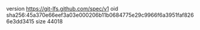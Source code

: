 version https://git-lfs.github.com/spec/v1
oid sha256:45a370e66eef3a03e000206b11b0684775e29c9966f6a3951faf8266e3dd3415
size 44018
